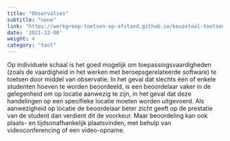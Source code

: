 ```yaml
---
title: "Observaties"
subtitle: "none"
link: "https://werkgroep-toetsen-op-afstand.github.io/keuzetool-toetsen/methods/observations/"
date: '2021-12-08'
weight: 4
category: "tool"
---
```


Op individuele schaal is het goed mogelijk om toepassingsvaardigheden (zoals de vaardigheid in het werken met beroepsgerelateerde software) te toetsen door middel van observatie. In het geval dat slechts één of enkele studenten hoeven te worden beoordeeld, is een beoordelaar vaker in de gelegenheid om op locatie aanwezig te zijn, in het geval dat deze handelingen op een specifieke locatie moeten worden uitgevoerd. Als aanwezigheid op locatie de beoordelaar beter zicht geeft op de prestatie van de student dan verdient dit de voorkeur. Maar beoordeling kan ook plaats- en tijdsonafhankelijk plaatsvinden, met behulp van videoconferencing of een video-opname. 
